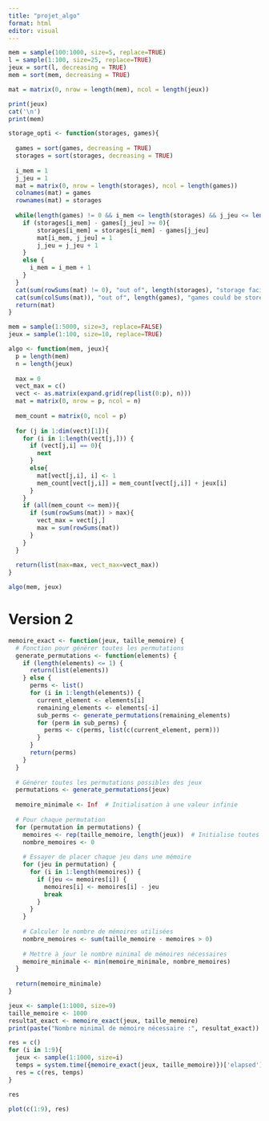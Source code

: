 ```yaml
---
title: "projet_algo"
format: html
editor: visual
---
```


```r
mem = sample(100:1000, size=5, replace=TRUE)
l = sample(1:100, size=25, replace=TRUE)
jeux = sort(l, decreasing = TRUE)
mem = sort(mem, decreasing = TRUE)

mat = matrix(0, nrow = length(mem), ncol = length(jeux))

print(jeux)
cat('\n')
print(mem)
```

```r
storage_opti <- function(storages, games){
  
  games = sort(games, decreasing = TRUE)
  storages = sort(storages, decreasing = TRUE)
  
  i_mem = 1
  j_jeu = 1
  mat = matrix(0, nrow = length(storages), ncol = length(games))
  colnames(mat) = games
  rownames(mat) = storages
  
  while(length(games) != 0 && i_mem <= length(storages) && j_jeu <= length(games)){
    if (storages[i_mem] - games[j_jeu] >= 0){
        storages[i_mem] = storages[i_mem] - games[j_jeu]
        mat[i_mem, j_jeu] = 1
        j_jeu = j_jeu + 1
    }
    else {
      i_mem = i_mem + 1
    }
  }
  cat(sum(rowSums(mat) != 0), "out of", length(storages), "storage facilities were used \n")
  cat(sum(colSums(mat)), "out of", length(games), "games could be stored")
  return(mat)
}
```

```r
mem = sample(1:5000, size=3, replace=FALSE)
jeux = sample(1:100, size=10, replace=TRUE)
```

```r
algo <- function(mem, jeux){
  p = length(mem)
  n = length(jeux)
  
  max = 0
  vect_max = c()
  vect <- as.matrix(expand.grid(rep(list(0:p), n)))
  mat = matrix(0, nrow = p, ncol = n)
  
  mem_count = matrix(0, ncol = p)
  
  for (j in 1:dim(vect)[1]){
    for (i in 1:length(vect[j,])) {
      if (vect[j,i] == 0){
        next
      }
      else{
        mat[vect[j,i], i] <- 1
        mem_count[vect[j,i]] = mem_count[vect[j,i]] + jeux[i]
      }
    }
    if (all(mem_count <= mem)){
      if (sum(rowSums(mat)) > max){
        vect_max = vect[j,]
        max = sum(rowSums(mat))
      }
    }
  }
  
  return(list(max=max, vect_max=vect_max))
}

algo(mem, jeux)
```

# Version 2

```r
memoire_exact <- function(jeux, taille_memoire) {
  # Fonction pour générer toutes les permutations
  generate_permutations <- function(elements) {
    if (length(elements) <= 1) {
      return(list(elements))
    } else {
      perms <- list()
      for (i in 1:length(elements)) {
        current_element <- elements[i]
        remaining_elements <- elements[-i]
        sub_perms <- generate_permutations(remaining_elements)
        for (perm in sub_perms) {
          perms <- c(perms, list(c(current_element, perm)))
        }
      }
      return(perms)
    }
  }
  
  # Générer toutes les permutations possibles des jeux
  permutations <- generate_permutations(jeux)
  
  memoire_minimale <- Inf  # Initialisation à une valeur infinie
  
  # Pour chaque permutation
  for (permutation in permutations) {
    memoires <- rep(taille_memoire, length(jeux))  # Initialise toutes les mémoires avec la même taille
    nombre_memoires <- 0
    
    # Essayer de placer chaque jeu dans une mémoire
    for (jeu in permutation) {
      for (i in 1:length(memoires)) {
        if (jeu <= memoires[i]) {
          memoires[i] <- memoires[i] - jeu
          break
        }
      }
    }
    
    # Calculer le nombre de mémoires utilisées
    nombre_memoires <- sum(taille_memoire - memoires > 0)
    
    # Mettre à jour le nombre minimal de mémoires nécessaires
    memoire_minimale <- min(memoire_minimale, nombre_memoires)
  }
  
  return(memoire_minimale)
}
```

```r
jeux <- sample(1:1000, size=9)
taille_memoire <- 1000
resultat_exact <- memoire_exact(jeux, taille_memoire)
print(paste("Nombre minimal de mémoire nécessaire :", resultat_exact))

```

```r
res = c()
for (i in 1:9){
  jeux <- sample(1:1000, size=i)
  temps = system.time({memoire_exact(jeux, taille_memoire)})['elapsed']
  res = c(res, temps)
}

res
```

```r
plot(c(1:9), res)
```
